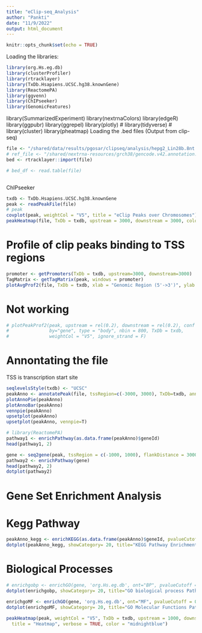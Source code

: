 ```yaml
---
title: "eClip-seq_Analysis"
author: "Pankti"
date: "11/9/2022"
output: html_document
---
```


```r
knitr::opts_chunk$set(echo = TRUE)
```

Loading the libraries:
```r
library(org.Hs.eg.db)
library(clusterProfiler)
library(rtracklayer)
library(TxDb.Hsapiens.UCSC.hg38.knownGene)
library(ReactomePA)
library(ggvenn)
library(ChIPseeker)
library(GenomicFeatures)
```
library(SummarizedExperiment)
library(nextrnaColors)
library(edgeR)
library(ggpubr)
library(ggrepel)
library(plotly)
# library(tidyverse)
# library(cluster)
library(pheatmap)
Loading the .bed files (Output from clip-seq)
```r
file <- "/shared/data/results/pgosar/clipseq/analysis/hepg2_Lin28b.8nt.peaks.bed"
# ref_file <- "/shared/nextrna-resources/grch38/gencode.v42.annotation.sorted.gtf" # Not using this
bed <- rtracklayer::import(file)
```



```r
# bed_df <- read.table(file)
```


```r

```


ChIPseeker
```r
txdb <- TxDb.Hsapiens.UCSC.hg38.knownGene
peak <- readPeakFile(file)
# peak
covplot(peak, weightCol = "V5", title = "eClip Peaks over Chromosomes") #works
peakHeatmap(file, TxDb = txdb, upstream = 3000, downstream = 3000, color="red") #works Not very significant though
```

# Profile of clip peaks binding to TSS regions
```r
promoter <- getPromoters(TxDb = txdb, upstream=3000, downstream=3000)
TagMatrix <- getTagMatrix(peak, windows = promoter)
plotAvgProf2(file, TxDb = txdb, xlab = "Genomic Region (5'->3')", ylab = "Read count frequency", upstream=3000, downstream=3000, conf=0.95) #works
```
# Not working
```r
# plotPeakProf2(peak, upstream = rel(0.2), downstream = rel(0.2), conf = 0.95,
#               by="gene", type = "body", nbin = 800, TxDb = txdb,
#               weightCol = "V5", ignore_strand = F)
```

# Annontating the file
TSS is transcription start site
``` r
seqlevelsStyle(txdb) <- "UCSC"
peakAnno <- annotatePeak(file, tssRegion=c(-3000, 3000), TxDb=txdb, annoDb="org.Hs.eg.db")
plotAnnoPie(peakAnno)
plotAnnoBar(peakAnno)
vennpie(peakAnno)
upsetplot(peakAnno)
upsetplot(peakAnno, vennpie=T)
```


``` r
# library(ReactomePA)
pathway1 <- enrichPathway(as.data.frame(peakAnno)$geneId)
head(pathway1, 2)
```


``` r
gene <- seq2gene(peak, tssRegion = c(-1000, 1000), flankDistance = 3000, TxDb = txdb)
pathway2 <- enrichPathway(gene)
head(pathway2, 2)
dotplot(pathway2)
```
# Gene Set Enrichment Analysis

# Kegg Pathway
``` r
peakAnno_kegg <- enrichKEGG(as.data.frame(peakAnno)$geneId, pvalueCutoff = 0.05, pAdjustMethod = "BH")
dotplot(peakAnno_kegg, showCategory= 20, title="KEGG Pathway Enrichment Analysis")
```

# Biological Processes
``` r
# enrichgobp <- enrichGO(gene, 'org.Hs.eg.db', ont="BP", pvalueCutoff = 0.05, pAdjustMethod = "BH", readable = T)
dotplot(enrichgobp, showCategory= 20, title="GO biological process Pathway Enrichment Analysis")
```


``` r
enrichgoMF <- enrichGO(gene, 'org.Hs.eg.db', ont="MF", pvalueCutoff = 0.05, pAdjustMethod = "BH", readable = T)
dotplot(enrichgoMF, showCategory= 20, title="GO Molecular Functions Pathway Enrichment Analysis")
```


``` r
peakHeatmap(peak, weightCol = "V5", TxDb = txdb, upstream = 1000, downstream = 1000,
  title = "Heatmap", verbose = TRUE, color = "midnightblue")
```


``` r

```


``` r

```


``` r

```

